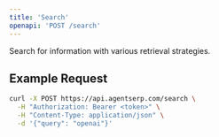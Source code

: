 ```yaml
---
title: 'Search'
openapi: 'POST /search'
---
```


Search for information with various retrieval strategies.

<ParamFields />

## Example Request

```bash
curl -X POST https://api.agentserp.com/search \
  -H "Authorization: Bearer <token>" \
  -H "Content-Type: application/json" \
  -d '{"query": "openai"}'
``` 